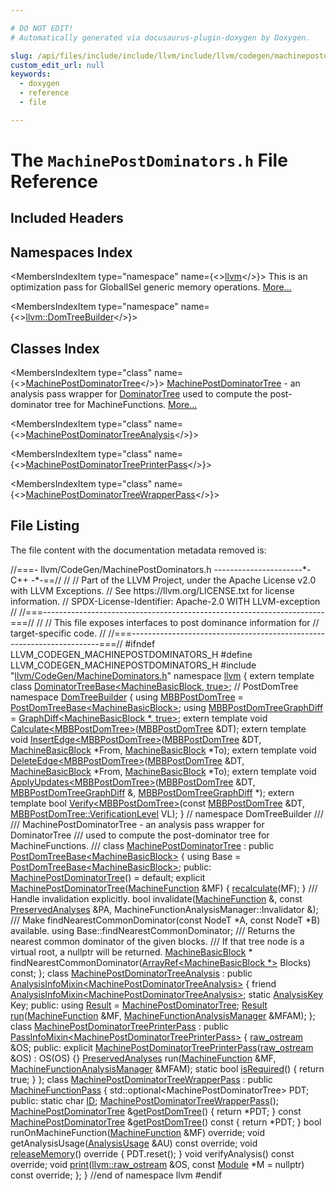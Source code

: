 ```yaml
---

# DO NOT EDIT!
# Automatically generated via docusaurus-plugin-doxygen by Doxygen.

slug: /api/files/include/include/llvm/include/llvm/codegen/machinepostdominators-h
custom_edit_url: null
keywords:
  - doxygen
  - reference
  - file

---
```





# The `MachinePostDominators.h` File Reference

<DoxygenPage pluginConfig={pluginConfig}>



## Included Headers

<IncludesList>
<IncludesListItem
  filePath="llvm/CodeGen/MachineDominators.h"
  permalink="/docs/api/files/include/include/llvm/include/llvm/codegen/machinedominators-h"
  isLocal="true" />
</IncludesList>

## Namespaces Index

<MembersIndex>

<MembersIndexItem
  type="namespace"
  name={<><a href="/docs/api/namespaces/llvm">llvm</a></>}>
This is an optimization pass for GlobalISel generic memory operations. <a href="/docs/api/namespaces/llvm/#details">More...</a>
</MembersIndexItem>

<MembersIndexItem
  type="namespace"
  name={<><a href="/docs/api/namespaces/llvm/domtreebuilder">llvm::DomTreeBuilder</a></>}>
</MembersIndexItem>

</MembersIndex>

## Classes Index

<MembersIndex>

<MembersIndexItem
  type="class"
  name={<><a href="/docs/api/classes/llvm/machinepostdominatortree">MachinePostDominatorTree</a></>}>
<a href="/docs/api/classes/llvm/machinepostdominatortree">MachinePostDominatorTree</a> - an analysis pass wrapper for <a href="/docs/api/classes/llvm/dominatortree">DominatorTree</a> used to compute the post-dominator tree for MachineFunctions. <a href="/docs/api/classes/llvm/machinepostdominatortree/#details">More...</a>
</MembersIndexItem>

<MembersIndexItem
  type="class"
  name={<><a href="/docs/api/classes/llvm/machinepostdominatortreeanalysis">MachinePostDominatorTreeAnalysis</a></>}>
</MembersIndexItem>

<MembersIndexItem
  type="class"
  name={<><a href="/docs/api/classes/llvm/machinepostdominatortreeprinterpass">MachinePostDominatorTreePrinterPass</a></>}>
</MembersIndexItem>

<MembersIndexItem
  type="class"
  name={<><a href="/docs/api/classes/llvm/machinepostdominatortreewrapperpass">MachinePostDominatorTreeWrapperPass</a></>}>
</MembersIndexItem>

</MembersIndex>


## File Listing

The file content with the documentation metadata removed is:

<ProgramListing>

<Link id="l00001" /><CodeLine lineNumber="1"><span class="doxyHighlightComment">//===- llvm/CodeGen/MachinePostDominators.h ----------------------&#42;- C++ -&#42;-==//</span></CodeLine>
<Link id="l00002" /><CodeLine lineNumber="2"><span class="doxyHighlightComment">//</span></CodeLine>
<Link id="l00003" /><CodeLine lineNumber="3"><span class="doxyHighlightComment">// Part of the LLVM Project, under the Apache License v2.0 with LLVM Exceptions.</span></CodeLine>
<Link id="l00004" /><CodeLine lineNumber="4"><span class="doxyHighlightComment">// See https://llvm.org/LICENSE.txt for license information.</span></CodeLine>
<Link id="l00005" /><CodeLine lineNumber="5"><span class="doxyHighlightComment">// SPDX-License-Identifier: Apache-2.0 WITH LLVM-exception</span></CodeLine>
<Link id="l00006" /><CodeLine lineNumber="6"><span class="doxyHighlightComment">//</span></CodeLine>
<Link id="l00007" /><CodeLine lineNumber="7"><span class="doxyHighlightComment">//===----------------------------------------------------------------------===//</span></CodeLine>
<Link id="l00008" /><CodeLine lineNumber="8"><span class="doxyHighlightComment">//</span></CodeLine>
<Link id="l00009" /><CodeLine lineNumber="9"><span class="doxyHighlightComment">// This file exposes interfaces to post dominance information for</span></CodeLine>
<Link id="l00010" /><CodeLine lineNumber="10"><span class="doxyHighlightComment">// target-specific code.</span></CodeLine>
<Link id="l00011" /><CodeLine lineNumber="11"><span class="doxyHighlightComment">//</span></CodeLine>
<Link id="l00012" /><CodeLine lineNumber="12"><span class="doxyHighlightComment">//===----------------------------------------------------------------------===//</span></CodeLine>
<Link id="l00013" /><CodeLine lineNumber="13"></CodeLine>
<Link id="l00014" /><CodeLine lineNumber="14"><span class="doxyHighlightPreprocessor">#ifndef LLVM&#95;CODEGEN&#95;MACHINEPOSTDOMINATORS&#95;H</span></CodeLine>
<Link id="l00015" /><CodeLine lineNumber="15"><span class="doxyHighlightPreprocessor">#define LLVM&#95;CODEGEN&#95;MACHINEPOSTDOMINATORS&#95;H</span></CodeLine>
<Link id="l00016" /><CodeLine lineNumber="16"></CodeLine>
<Link id="l00017" /><CodeLine lineNumber="17"><span class="doxyHighlightPreprocessor">#include &quot;<a href="/docs/api/files/include/include/llvm/include/llvm/codegen/machinedominators-h">llvm/CodeGen/MachineDominators.h</a>&quot;</span></CodeLine>
<Link id="l00018" /><CodeLine lineNumber="18"></CodeLine>
<Link id="l00019" /><CodeLine lineNumber="19"><span class="doxyHighlightKeyword">namespace </span><span class="doxyHighlight"><a href="/docs/api/namespaces/llvm">llvm</a> &#123;</span></CodeLine>
<Link id="l00020" /><CodeLine lineNumber="20"></CodeLine>
<Link id="l00021" /><CodeLine lineNumber="21"><span class="doxyHighlightKeyword">extern</span><span class="doxyHighlight"> </span><span class="doxyHighlightKeyword">template</span><span class="doxyHighlight"> </span><span class="doxyHighlightKeyword">class </span><span class="doxyHighlight"><a href="/docs/api/classes/llvm/dominatortreebase">DominatorTreeBase&lt;MachineBasicBlock, true&gt;</a>; </span><span class="doxyHighlightComment">// PostDomTree</span></CodeLine>
<Link id="l00022" /><CodeLine lineNumber="22"></CodeLine>
<Link id="l00023" /><CodeLine lineNumber="23"><span class="doxyHighlightKeyword">namespace </span><span class="doxyHighlight"><a href="/docs/api/namespaces/llvm/domtreebuilder">DomTreeBuilder</a> &#123;</span></CodeLine>
<Link id="l00024" /><CodeLine lineNumber="24" lineLink="/docs/api/namespaces/llvm/domtreebuilder/#abb8afc64e82a69f280b2c140f5970ad3"><span class="doxyHighlightKeyword">using </span><span class="doxyHighlight"><a href="/docs/api/namespaces/llvm/domtreebuilder/#abb8afc64e82a69f280b2c140f5970ad3">MBBPostDomTree</a> = <a href="/docs/api/namespaces/llvm/#a42a6aebb3458a7c7e43d89338c1a6816">PostDomTreeBase&lt;MachineBasicBlock&gt;</a>;</span></CodeLine>
<Link id="l00025" /><CodeLine lineNumber="25" lineLink="/docs/api/namespaces/llvm/domtreebuilder/#a89d2d339de9a1ba83a5846fbb670fdc0"><span class="doxyHighlightKeyword">using </span><span class="doxyHighlight"><a href="/docs/api/namespaces/llvm/domtreebuilder/#a89d2d339de9a1ba83a5846fbb670fdc0">MBBPostDomTreeGraphDiff</a> = <a href="/docs/api/classes/llvm/graphdiff">GraphDiff&lt;MachineBasicBlock &#42;, true&gt;</a>;</span></CodeLine>
<Link id="l00026" /><CodeLine lineNumber="26"></CodeLine>
<Link id="l00027" /><CodeLine lineNumber="27" lineLink="/docs/api/namespaces/llvm/domtreebuilder/#a9a29e77e1f177cf87eb4c699b54a78ad"><span class="doxyHighlightKeyword">extern</span><span class="doxyHighlight"> </span><span class="doxyHighlightKeyword">template</span><span class="doxyHighlight"> </span><span class="doxyHighlightKeywordType">void</span><span class="doxyHighlight"> <a href="/docs/api/namespaces/llvm/domtreebuilder/#a73e198fec8305bc64938bc784a8f0d1c">Calculate&lt;MBBPostDomTree&gt;</a>(<a href="/docs/api/namespaces/llvm/domtreebuilder/#abb8afc64e82a69f280b2c140f5970ad3">MBBPostDomTree</a> &amp;DT);</span></CodeLine>
<Link id="l00028" /><CodeLine lineNumber="28" lineLink="/docs/api/namespaces/llvm/domtreebuilder/#a96265f1ebb19092c2113c1c36194eefa"><span class="doxyHighlightKeyword">extern</span><span class="doxyHighlight"> </span><span class="doxyHighlightKeyword">template</span><span class="doxyHighlight"> </span><span class="doxyHighlightKeywordType">void</span><span class="doxyHighlight"> <a href="/docs/api/namespaces/llvm/domtreebuilder/#ab5e2b97e90221527d92449f4ac5159f6">InsertEdge&lt;MBBPostDomTree&gt;</a>(<a href="/docs/api/namespaces/llvm/domtreebuilder/#abb8afc64e82a69f280b2c140f5970ad3">MBBPostDomTree</a> &amp;DT,</span></CodeLine>
<Link id="l00029" /><CodeLine lineNumber="29"><span class="doxyHighlight">                                                <a href="/docs/api/classes/llvm/machinebasicblock">MachineBasicBlock</a> &#42;From,</span></CodeLine>
<Link id="l00030" /><CodeLine lineNumber="30"><span class="doxyHighlight">                                                <a href="/docs/api/classes/llvm/machinebasicblock">MachineBasicBlock</a> &#42;To);</span></CodeLine>
<Link id="l00031" /><CodeLine lineNumber="31" lineLink="/docs/api/namespaces/llvm/domtreebuilder/#a3f78bc73a2657e5aec01426b43999eee"><span class="doxyHighlightKeyword">extern</span><span class="doxyHighlight"> </span><span class="doxyHighlightKeyword">template</span><span class="doxyHighlight"> </span><span class="doxyHighlightKeywordType">void</span><span class="doxyHighlight"> <a href="/docs/api/namespaces/llvm/domtreebuilder/#a70aa6f22ccb403c6b716d03783275dfd">DeleteEdge&lt;MBBPostDomTree&gt;</a>(<a href="/docs/api/namespaces/llvm/domtreebuilder/#abb8afc64e82a69f280b2c140f5970ad3">MBBPostDomTree</a> &amp;DT,</span></CodeLine>
<Link id="l00032" /><CodeLine lineNumber="32"><span class="doxyHighlight">                                                <a href="/docs/api/classes/llvm/machinebasicblock">MachineBasicBlock</a> &#42;From,</span></CodeLine>
<Link id="l00033" /><CodeLine lineNumber="33"><span class="doxyHighlight">                                                <a href="/docs/api/classes/llvm/machinebasicblock">MachineBasicBlock</a> &#42;To);</span></CodeLine>
<Link id="l00034" /><CodeLine lineNumber="34" lineLink="/docs/api/namespaces/llvm/domtreebuilder/#a01ea174d1b698fdebe265d67e9779506"><span class="doxyHighlightKeyword">extern</span><span class="doxyHighlight"> </span><span class="doxyHighlightKeyword">template</span><span class="doxyHighlight"> </span><span class="doxyHighlightKeywordType">void</span><span class="doxyHighlight"> <a href="/docs/api/namespaces/llvm/domtreebuilder/#a938230b97505e69266ab1f8ac0eb5db7">ApplyUpdates&lt;MBBPostDomTree&gt;</a>(<a href="/docs/api/namespaces/llvm/domtreebuilder/#abb8afc64e82a69f280b2c140f5970ad3">MBBPostDomTree</a> &amp;DT,</span></CodeLine>
<Link id="l00035" /><CodeLine lineNumber="35"><span class="doxyHighlight">                                                  <a href="/docs/api/namespaces/llvm/domtreebuilder/#a89d2d339de9a1ba83a5846fbb670fdc0">MBBPostDomTreeGraphDiff</a> &amp;,</span></CodeLine>
<Link id="l00036" /><CodeLine lineNumber="36"><span class="doxyHighlight">                                                  <a href="/docs/api/namespaces/llvm/domtreebuilder/#a89d2d339de9a1ba83a5846fbb670fdc0">MBBPostDomTreeGraphDiff</a> &#42;);</span></CodeLine>
<Link id="l00037" /><CodeLine lineNumber="37" lineLink="/docs/api/namespaces/llvm/domtreebuilder/#af28b2ee35845fe578c45762a804b38d3"><span class="doxyHighlightKeyword">extern</span><span class="doxyHighlight"> </span><span class="doxyHighlightKeyword">template</span><span class="doxyHighlight"> </span><span class="doxyHighlightKeywordType">bool</span></CodeLine>
<Link id="l00038" /><CodeLine lineNumber="38"><span class="doxyHighlight"><a href="/docs/api/namespaces/llvm/domtreebuilder/#a1348bf219185f1a9896e890ab4c2061d">Verify&lt;MBBPostDomTree&gt;</a>(</span><span class="doxyHighlightKeyword">const</span><span class="doxyHighlight"> <a href="/docs/api/namespaces/llvm/domtreebuilder/#abb8afc64e82a69f280b2c140f5970ad3">MBBPostDomTree</a> &amp;DT,</span></CodeLine>
<Link id="l00039" /><CodeLine lineNumber="39"><span class="doxyHighlight">                       <a href="/docs/api/classes/llvm/dominatortreebase/#aad6e57a3b7c184bded15b616e790781f">MBBPostDomTree::VerificationLevel</a> VL);</span></CodeLine>
<Link id="l00040" /><CodeLine lineNumber="40"><span class="doxyHighlight">&#125; </span><span class="doxyHighlightComment">// namespace DomTreeBuilder</span></CodeLine>
<Link id="l00041" /><CodeLine lineNumber="41"></CodeLine>
<Link id="l00042" /><CodeLine lineNumber="42"><span class="doxyHighlightComment">///</span></CodeLine>
<Link id="l00043" /><CodeLine lineNumber="43"><span class="doxyHighlightComment">/// MachinePostDominatorTree - an analysis pass wrapper for DominatorTree</span></CodeLine>
<Link id="l00044" /><CodeLine lineNumber="44"><span class="doxyHighlightComment">/// used to compute the post-dominator tree for MachineFunctions.</span></CodeLine>
<Link id="l00045" /><CodeLine lineNumber="45"><span class="doxyHighlightComment">///</span></CodeLine>
<Link id="l00046" /><CodeLine lineNumber="46" lineLink="/docs/api/classes/llvm/machinepostdominatortree"><span class="doxyHighlightKeyword">class </span><span class="doxyHighlight"><a href="/docs/api/classes/llvm/machinepostdominatortree/#aa5f3d17a1ba40b49d2940798f2067783">MachinePostDominatorTree</a> : </span><span class="doxyHighlightKeyword">public</span><span class="doxyHighlight"> <a href="/docs/api/namespaces/llvm/#a42a6aebb3458a7c7e43d89338c1a6816">PostDomTreeBase&lt;MachineBasicBlock&gt;</a> &#123;</span></CodeLine>
<Link id="l00047" /><CodeLine lineNumber="47"><span class="doxyHighlight">  </span><span class="doxyHighlightKeyword">using </span><span class="doxyHighlight">Base = <a href="/docs/api/namespaces/llvm/#a42a6aebb3458a7c7e43d89338c1a6816">PostDomTreeBase&lt;MachineBasicBlock&gt;</a>;</span></CodeLine>
<Link id="l00048" /><CodeLine lineNumber="48"></CodeLine>
<Link id="l00049" /><CodeLine lineNumber="49"><span class="doxyHighlightKeyword">public</span><span class="doxyHighlight">:</span></CodeLine>
<Link id="l00050" /><CodeLine lineNumber="50" lineLink="/docs/api/classes/llvm/machinepostdominatortree/#aa5f3d17a1ba40b49d2940798f2067783"><span class="doxyHighlight">  <a href="/docs/api/classes/llvm/machinepostdominatortree/#aa5f3d17a1ba40b49d2940798f2067783">MachinePostDominatorTree</a>() = </span><span class="doxyHighlightKeywordFlow">default</span><span class="doxyHighlight">;</span></CodeLine>
<Link id="l00051" /><CodeLine lineNumber="51"></CodeLine>
<Link id="l00052" /><CodeLine lineNumber="52" lineLink="/docs/api/classes/llvm/machinepostdominatortree/#a5890d0e4bf27bee6a8234f356febd92f"><span class="doxyHighlight">  </span><span class="doxyHighlightKeyword">explicit</span><span class="doxyHighlight"> <a href="/docs/api/classes/llvm/machinepostdominatortree/#a5890d0e4bf27bee6a8234f356febd92f">MachinePostDominatorTree</a>(<a href="/docs/api/classes/llvm/machinefunction">MachineFunction</a> &amp;MF) &#123; <a href="/docs/api/classes/llvm/dominatortreebase/#aa0641ae965656ff9988d67a35140e4d9">recalculate</a>(MF); &#125;</span></CodeLine>
<Link id="l00053" /><CodeLine lineNumber="53"></CodeLine>
<Link id="l00054" /><CodeLine lineNumber="54"><span class="doxyHighlightComment">  /// Handle invalidation explicitly.</span></CodeLine>
<Link id="l00055" /><CodeLine lineNumber="55"><span class="doxyHighlight">  </span><span class="doxyHighlightKeywordType">bool</span><span class="doxyHighlight"> invalidate(<a href="/docs/api/classes/llvm/machinefunction">MachineFunction</a> &amp;, </span><span class="doxyHighlightKeyword">const</span><span class="doxyHighlight"> <a href="/docs/api/classes/llvm/preservedanalyses">PreservedAnalyses</a> &amp;PA,</span></CodeLine>
<Link id="l00056" /><CodeLine lineNumber="56"><span class="doxyHighlight">                  MachineFunctionAnalysisManager::Invalidator &amp;);</span></CodeLine>
<Link id="l00057" /><CodeLine lineNumber="57"></CodeLine>
<Link id="l00058" /><CodeLine lineNumber="58"><span class="doxyHighlightComment">  /// Make findNearestCommonDominator(const NodeT &#42;A, const NodeT &#42;B) available.</span></CodeLine>
<Link id="l00059" /><CodeLine lineNumber="59"><span class="doxyHighlight">  </span><span class="doxyHighlightKeyword">using </span><span class="doxyHighlight">Base::findNearestCommonDominator;</span></CodeLine>
<Link id="l00060" /><CodeLine lineNumber="60"></CodeLine>
<Link id="l00061" /><CodeLine lineNumber="61"><span class="doxyHighlightComment">  /// Returns the nearest common dominator of the given blocks.</span></CodeLine>
<Link id="l00062" /><CodeLine lineNumber="62"><span class="doxyHighlightComment">  /// If that tree node is a virtual root, a nullptr will be returned.</span></CodeLine>
<Link id="l00063" /><CodeLine lineNumber="63"><span class="doxyHighlight">  <a href="/docs/api/classes/llvm/machinebasicblock">MachineBasicBlock</a> &#42;</span></CodeLine>
<Link id="l00064" /><CodeLine lineNumber="64"><span class="doxyHighlight">  findNearestCommonDominator(<a href="/docs/api/classes/llvm/arrayref">ArrayRef&lt;MachineBasicBlock &#42;&gt;</a> Blocks) </span><span class="doxyHighlightKeyword">const</span><span class="doxyHighlight">;</span></CodeLine>
<Link id="l00065" /><CodeLine lineNumber="65"><span class="doxyHighlight">&#125;;</span></CodeLine>
<Link id="l00066" /><CodeLine lineNumber="66"></CodeLine>
<Link id="l00067" /><CodeLine lineNumber="67" lineLink="/docs/api/classes/llvm/machinepostdominatortreeanalysis"><span class="doxyHighlightKeyword">class </span><span class="doxyHighlight"><a href="/docs/api/classes/llvm/machinepostdominatortreeanalysis">MachinePostDominatorTreeAnalysis</a></span></CodeLine>
<Link id="l00068" /><CodeLine lineNumber="68"><span class="doxyHighlight">    : </span><span class="doxyHighlightKeyword">public</span><span class="doxyHighlight"> <a href="/docs/api/structs/llvm/analysisinfomixin">AnalysisInfoMixin&lt;MachinePostDominatorTreeAnalysis&gt;</a> &#123;</span></CodeLine>
<Link id="l00069" /><CodeLine lineNumber="69"><span class="doxyHighlight">  </span><span class="doxyHighlightKeyword">friend</span><span class="doxyHighlight"> <a href="/docs/api/structs/llvm/analysisinfomixin">AnalysisInfoMixin&lt;MachinePostDominatorTreeAnalysis&gt;</a>;</span></CodeLine>
<Link id="l00070" /><CodeLine lineNumber="70"></CodeLine>
<Link id="l00071" /><CodeLine lineNumber="71"><span class="doxyHighlight">  </span><span class="doxyHighlightKeyword">static</span><span class="doxyHighlight"> <a href="/docs/api/structs/llvm/analysiskey">AnalysisKey</a> Key;</span></CodeLine>
<Link id="l00072" /><CodeLine lineNumber="72"></CodeLine>
<Link id="l00073" /><CodeLine lineNumber="73"><span class="doxyHighlightKeyword">public</span><span class="doxyHighlight">:</span></CodeLine>
<Link id="l00074" /><CodeLine lineNumber="74" lineLink="/docs/api/classes/llvm/machinepostdominatortreeanalysis/#abab408a457d20b9704bc4a52f6fa0212"><span class="doxyHighlight">  </span><span class="doxyHighlightKeyword">using </span><span class="doxyHighlight"><a href="/docs/api/classes/llvm/machinepostdominatortreeanalysis/#abab408a457d20b9704bc4a52f6fa0212">Result</a> = <a href="/docs/api/classes/llvm/machinepostdominatortree">MachinePostDominatorTree</a>;</span></CodeLine>
<Link id="l00075" /><CodeLine lineNumber="75"></CodeLine>
<Link id="l00076" /><CodeLine lineNumber="76"><span class="doxyHighlight">  <a href="/docs/api/classes/llvm/machinepostdominatortreeanalysis/#abab408a457d20b9704bc4a52f6fa0212">Result</a> <a href="/docs/api/classes/llvm/machinepostdominatortreeanalysis/#af442dace8b4c59334dc0bfff46a15458">run</a>(<a href="/docs/api/classes/llvm/machinefunction">MachineFunction</a> &amp;MF, <a href="/docs/api/namespaces/llvm/#a064825a8817522ca733ac413a7122d36">MachineFunctionAnalysisManager</a> &amp;MFAM);</span></CodeLine>
<Link id="l00077" /><CodeLine lineNumber="77"><span class="doxyHighlight">&#125;;</span></CodeLine>
<Link id="l00078" /><CodeLine lineNumber="78"></CodeLine>
<Link id="l00079" /><CodeLine lineNumber="79" lineLink="/docs/api/classes/llvm/machinepostdominatortreeprinterpass"><span class="doxyHighlightKeyword">class </span><span class="doxyHighlight"><a href="/docs/api/classes/llvm/machinepostdominatortreeprinterpass/#a4500db54fa3b372bcb3c349e46354904">MachinePostDominatorTreePrinterPass</a></span></CodeLine>
<Link id="l00080" /><CodeLine lineNumber="80"><span class="doxyHighlight">    : </span><span class="doxyHighlightKeyword">public</span><span class="doxyHighlight"> <a href="/docs/api/structs/llvm/passinfomixin">PassInfoMixin&lt;MachinePostDominatorTreePrinterPass&gt;</a> &#123;</span></CodeLine>
<Link id="l00081" /><CodeLine lineNumber="81"><span class="doxyHighlight">  <a href="/docs/api/classes/llvm/raw-ostream">raw&#95;ostream</a> &amp;OS;</span></CodeLine>
<Link id="l00082" /><CodeLine lineNumber="82"></CodeLine>
<Link id="l00083" /><CodeLine lineNumber="83"><span class="doxyHighlightKeyword">public</span><span class="doxyHighlight">:</span></CodeLine>
<Link id="l00084" /><CodeLine lineNumber="84" lineLink="/docs/api/classes/llvm/machinepostdominatortreeprinterpass/#a4500db54fa3b372bcb3c349e46354904"><span class="doxyHighlight">  </span><span class="doxyHighlightKeyword">explicit</span><span class="doxyHighlight"> <a href="/docs/api/classes/llvm/machinepostdominatortreeprinterpass/#a4500db54fa3b372bcb3c349e46354904">MachinePostDominatorTreePrinterPass</a>(<a href="/docs/api/classes/llvm/raw-ostream">raw&#95;ostream</a> &amp;OS) : OS(OS) &#123;&#125;</span></CodeLine>
<Link id="l00085" /><CodeLine lineNumber="85"><span class="doxyHighlight">  <a href="/docs/api/classes/llvm/preservedanalyses">PreservedAnalyses</a> run(<a href="/docs/api/classes/llvm/machinefunction">MachineFunction</a> &amp;MF,</span></CodeLine>
<Link id="l00086" /><CodeLine lineNumber="86"><span class="doxyHighlight">                        <a href="/docs/api/namespaces/llvm/#a064825a8817522ca733ac413a7122d36">MachineFunctionAnalysisManager</a> &amp;MFAM);</span></CodeLine>
<Link id="l00087" /><CodeLine lineNumber="87" lineLink="/docs/api/classes/llvm/machinepostdominatortreeprinterpass/#a6035f6df7c2d352b7f5b4a375bdcf119"><span class="doxyHighlight">  </span><span class="doxyHighlightKeyword">static</span><span class="doxyHighlight"> </span><span class="doxyHighlightKeywordType">bool</span><span class="doxyHighlight"> <a href="/docs/api/classes/llvm/machinepostdominatortreeprinterpass/#a6035f6df7c2d352b7f5b4a375bdcf119">isRequired</a>() &#123; </span><span class="doxyHighlightKeywordFlow">return</span><span class="doxyHighlight"> </span><span class="doxyHighlightKeyword">true</span><span class="doxyHighlight">; &#125;</span></CodeLine>
<Link id="l00088" /><CodeLine lineNumber="88"><span class="doxyHighlight">&#125;;</span></CodeLine>
<Link id="l00089" /><CodeLine lineNumber="89"></CodeLine>
<Link id="l00090" /><CodeLine lineNumber="90" lineLink="/docs/api/classes/llvm/machinepostdominatortreewrapperpass"><span class="doxyHighlightKeyword">class </span><span class="doxyHighlight"><a href="/docs/api/classes/llvm/machinepostdominatortreewrapperpass/#a6d422b50508f80c790132d825fcb73f6">MachinePostDominatorTreeWrapperPass</a> : </span><span class="doxyHighlightKeyword">public</span><span class="doxyHighlight"> <a href="/docs/api/classes/llvm/machinefunctionpass/#a29c81d2386f4a727c6d33413807530c8">MachineFunctionPass</a> &#123;</span></CodeLine>
<Link id="l00091" /><CodeLine lineNumber="91"><span class="doxyHighlight">  std::optional&lt;MachinePostDominatorTree&gt; PDT;</span></CodeLine>
<Link id="l00092" /><CodeLine lineNumber="92"></CodeLine>
<Link id="l00093" /><CodeLine lineNumber="93"><span class="doxyHighlightKeyword">public</span><span class="doxyHighlight">:</span></CodeLine>
<Link id="l00094" /><CodeLine lineNumber="94" lineLink="/docs/api/classes/llvm/machinepostdominatortreewrapperpass/#a5ca5dcb83b004316187f4e1a9e572309"><span class="doxyHighlight">  </span><span class="doxyHighlightKeyword">static</span><span class="doxyHighlight"> </span><span class="doxyHighlightKeywordType">char</span><span class="doxyHighlight"> <a href="/docs/api/classes/llvm/machinepostdominatortreewrapperpass/#a5ca5dcb83b004316187f4e1a9e572309">ID</a>;</span></CodeLine>
<Link id="l00095" /><CodeLine lineNumber="95"></CodeLine>
<Link id="l00096" /><CodeLine lineNumber="96" lineLink="/docs/api/classes/llvm/machinepostdominatortreewrapperpass/#a6d422b50508f80c790132d825fcb73f6"><span class="doxyHighlight">  <a href="/docs/api/classes/llvm/machinepostdominatortreewrapperpass/#a6d422b50508f80c790132d825fcb73f6">MachinePostDominatorTreeWrapperPass</a>();</span></CodeLine>
<Link id="l00097" /><CodeLine lineNumber="97"></CodeLine>
<Link id="l00098" /><CodeLine lineNumber="98" lineLink="/docs/api/classes/llvm/machinepostdominatortreewrapperpass/#ac7182bbdc456f6b5e5273d327b2df4aa"><span class="doxyHighlight">  <a href="/docs/api/classes/llvm/machinepostdominatortree">MachinePostDominatorTree</a> &amp;<a href="/docs/api/classes/llvm/machinepostdominatortreewrapperpass/#ac7182bbdc456f6b5e5273d327b2df4aa">getPostDomTree</a>() &#123; </span><span class="doxyHighlightKeywordFlow">return</span><span class="doxyHighlight"> &#42;PDT; &#125;</span></CodeLine>
<Link id="l00099" /><CodeLine lineNumber="99" lineLink="/docs/api/classes/llvm/machinepostdominatortreewrapperpass/#a06d23dc3f37ee6ee7b48870a507c5572"><span class="doxyHighlight">  </span><span class="doxyHighlightKeyword">const</span><span class="doxyHighlight"> <a href="/docs/api/classes/llvm/machinepostdominatortree">MachinePostDominatorTree</a> &amp;<a href="/docs/api/classes/llvm/machinepostdominatortreewrapperpass/#a06d23dc3f37ee6ee7b48870a507c5572">getPostDomTree</a>()</span><span class="doxyHighlightKeyword"> const </span><span class="doxyHighlight">&#123; </span><span class="doxyHighlightKeywordFlow">return</span><span class="doxyHighlight"> &#42;PDT; &#125;</span></CodeLine>
<Link id="l00100" /><CodeLine lineNumber="100"></CodeLine>
<Link id="l00101" /><CodeLine lineNumber="101"><span class="doxyHighlight">  </span><span class="doxyHighlightKeywordType">bool</span><span class="doxyHighlight"> runOnMachineFunction(<a href="/docs/api/classes/llvm/machinefunction">MachineFunction</a> &amp;MF) </span><span class="doxyHighlightKeyword">override</span><span class="doxyHighlight">;</span></CodeLine>
<Link id="l00102" /><CodeLine lineNumber="102"><span class="doxyHighlight">  </span><span class="doxyHighlightKeywordType">void</span><span class="doxyHighlight"> getAnalysisUsage(<a href="/docs/api/classes/llvm/analysisusage">AnalysisUsage</a> &amp;AU) </span><span class="doxyHighlightKeyword">const override</span><span class="doxyHighlight">;</span></CodeLine>
<Link id="l00103" /><CodeLine lineNumber="103" lineLink="/docs/api/classes/llvm/machinepostdominatortreewrapperpass/#abba24c87506dda1224aac5a467bddba7"><span class="doxyHighlight">  </span><span class="doxyHighlightKeywordType">void</span><span class="doxyHighlight"> <a href="/docs/api/classes/llvm/machinepostdominatortreewrapperpass/#abba24c87506dda1224aac5a467bddba7">releaseMemory</a>()</span><span class="doxyHighlightKeyword"> override </span><span class="doxyHighlight">&#123; PDT.reset(); &#125;</span></CodeLine>
<Link id="l00104" /><CodeLine lineNumber="104"><span class="doxyHighlight">  </span><span class="doxyHighlightKeywordType">void</span><span class="doxyHighlight"> verifyAnalysis() </span><span class="doxyHighlightKeyword">const override</span><span class="doxyHighlight">;</span></CodeLine>
<Link id="l00105" /><CodeLine lineNumber="105"><span class="doxyHighlight">  </span><span class="doxyHighlightKeywordType">void</span><span class="doxyHighlight"> <a href="/docs/api/namespaces/llvm/#a50bf746ca1858c0e272e3a802fc27942">print</a>(<a href="/docs/api/classes/llvm/raw-ostream">llvm::raw&#95;ostream</a> &amp;OS, </span><span class="doxyHighlightKeyword">const</span><span class="doxyHighlight"> <a href="/docs/api/classes/llvm/module">Module</a> &#42;M = </span><span class="doxyHighlightKeyword">nullptr</span><span class="doxyHighlight">) </span><span class="doxyHighlightKeyword">const override</span><span class="doxyHighlight">;</span></CodeLine>
<Link id="l00106" /><CodeLine lineNumber="106"><span class="doxyHighlight">&#125;;</span></CodeLine>
<Link id="l00107" /><CodeLine lineNumber="107"><span class="doxyHighlight">&#125; </span><span class="doxyHighlightComment">//end of namespace llvm</span></CodeLine>
<Link id="l00108" /><CodeLine lineNumber="108"></CodeLine>
<Link id="l00109" /><CodeLine lineNumber="109"><span class="doxyHighlightPreprocessor">#endif</span></CodeLine>

</ProgramListing>


</DoxygenPage>

